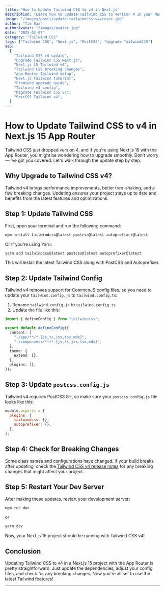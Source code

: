 ```yaml
---
title: "How to Update Tailwind CSS to v4 in Next.js"
description: "Learn how to update Tailwind CSS to version 4 in your Next.js 15 project using the App Router. A step-by-step guide with easy-to-follow instructions."
image: "/images/posts/update-tailwindcss-v4/cover.jpg"
author: "Tim Baz"
authorAvatar: "/images/avatar.jpg"
date: "2025-02-07"
category: "Tailwind CSS"
tags: ["Tailwind CSS", "Next.js", "PostCSS", "Upgrade TailwindCSS"]
seo:
  [
    "Tailwind CSS v4 update",
    "Upgrade Tailwind CSS Next.js",
    "Next.js 15 Tailwind v4",
    "Tailwind CSS breaking changes",
    "App Router Tailwind setup",
    "Next.js Tailwind tutorial",
    "Frontend upgrade guide",
    "Tailwind v4 config",
    "Migrate Tailwind CSS v4",
    "PostCSS Tailwind v4",
  ]
---
```


# How to Update Tailwind CSS to v4 in Next.js 15 App Router

Tailwind CSS just dropped version 4, and if you're using Next.js 15 with the App Router, you might be wondering how to upgrade smoothly. Don't worry—I've got you covered. Let's walk through the update step by step.

## Why Upgrade to Tailwind CSS v4?

Tailwind v4 brings performance improvements, better tree-shaking, and a few breaking changes. Updating ensures your project stays up to date and benefits from the latest features and optimizations.

## Step 1: Update Tailwind CSS

First, open your terminal and run the following command:

```sh
npm install tailwindcss@latest postcss@latest autoprefixer@latest
```

Or if you're using Yarn:

```sh
yarn add tailwindcss@latest postcss@latest autoprefixer@latest
```

This will install the latest Tailwind CSS along with PostCSS and Autoprefixer.

## Step 2: Update Tailwind Config

Tailwind v4 removes support for CommonJS config files, so you need to update your `tailwind.config.js` to `tailwind.config.ts`:

1. Rename `tailwind.config.js` to `tailwind.config.ts`
2. Update the file like this:

```ts
import { defineConfig } from "tailwindcss";

export default defineConfig({
  content: [
    "./app/**/*.{js,ts,jsx,tsx,mdx}",
    "./components/**/*.{js,ts,jsx,tsx,mdx}",
  ],
  theme: {
    extend: {},
  },
  plugins: [],
});
```

## Step 3: Update `postcss.config.js`

Tailwind v4 requires PostCSS 8+, so make sure your `postcss.config.js` file looks like this:

```js
module.exports = {
  plugins: {
    tailwindcss: {},
    autoprefixer: {},
  },
};
```

## Step 4: Check for Breaking Changes

Some class names and configurations have changed. If your build breaks after updating, check the [Tailwind CSS v4 release notes](https://tailwindcss.com/docs/upgrade-guide) for any breaking changes that might affect your project.

## Step 5: Restart Your Dev Server

After making these updates, restart your development server:

```sh
npm run dev
```

or

```sh
yarn dev
```

Now, your Next.js 15 project should be running with Tailwind CSS v4!

## Conclusion

Updating Tailwind CSS to v4 in a Next.js 15 project with the App Router is pretty straightforward. Just update the dependencies, adjust your config files, and check for any breaking changes. Now you're all set to use the latest Tailwind features!

---
